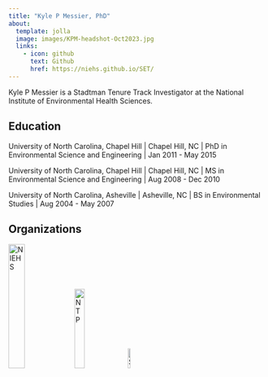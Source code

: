 ```yaml
---
title: "Kyle P Messier, PhD"
about:
  template: jolla
  image: images/KPM-headshot-Oct2023.jpg
  links:
    - icon: github
      text: Github
      href: https://niehs.github.io/SET/
---
```


Kyle P Messier is a Stadtman Tenure Track Investigator at the National Institute of Environmental Health Sciences.

## Education

University of North Carolina, Chapel Hill \| Chapel Hill, NC \| PhD in Environmental Science and Engineering \| Jan 2011 - May 2015

University of North Carolina, Chapel Hill \| Chapel Hill, NC \| MS in Environmental Science and Engineering \| Aug 2008 - Dec 2010

University of North Carolina, Asheville \| Asheville, NC \| BS in Environmental Studies \| Aug 2004 - May 2007

## Organizations

[![NIEHS](images/NIEHS-stacked-logo.png){width="25%"}](https://www.niehs.nih.gov/) [![NTP](images/NTP-logo.png){width="20%"}](https://ntp.niehs.nih.gov/) [![SET](images/setlogo.jpg){width="10%"}](https://www.niehs.nih.gov/research/atniehs/labs/ptb/spatiotemporal)
